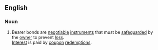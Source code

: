 ==English==

===Noun===

{{en-noun}}

#{{legal}} Bearer bonds are [[negotiable]] [[instruments]] that must be [[safeguard]]ed by the [[owner]] to prevent [[loss]].<br>[[interest|Interest]] is paid by [[coupon]] [[redemption]]s.